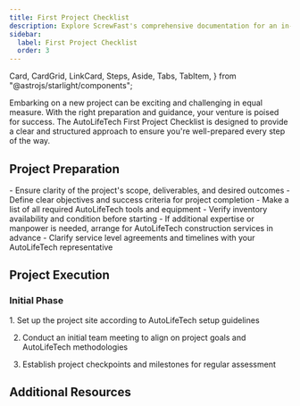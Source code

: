 ```yaml
---
title: First Project Checklist
description: Explore ScrewFast's comprehensive documentation for an in-depth look at our premium tools and construction services. 
sidebar:
  label: First Project Checklist
  order: 3
---
```

  Card,
  CardGrid,
  LinkCard,
  Steps,
  Aside,
  Tabs,
  TabItem,
} from "@astrojs/starlight/components";

Embarking on a new project can be exciting and challenging in equal measure. With the right preparation and guidance, your venture is poised for success. The AutoLifeTech First Project Checklist is designed to provide a clear and structured approach to ensure you're well-prepared every step of the way.

## Project Preparation

<CardGrid>
  <Card title="Scope and Objectives">
    - Ensure clarity of the project's scope, deliverables, and desired outcomes
    - Define clear objectives and success criteria for project completion
  </Card>
  <Card title="Tools and Equipment">
    - Make a list of all required AutoLifeTech tools and equipment
    - Verify inventory availability and condition before starting
  </Card>
  <Card title="Arranging Services">
    - If additional expertise or manpower is needed, arrange for AutoLifeTech construction services in advance
    - Clarify service level agreements and timelines with your AutoLifeTech representative
  </Card>
</CardGrid>

## Project Execution
### Initial Phase
<Steps>
1. Set up the project site according to AutoLifeTech setup guidelines

2. Conduct an initial team meeting to align on project goals and AutoLifeTech methodologies

3. Establish project checkpoints and milestones for regular assessment
</Steps>


## Additional Resources
<CardGrid>
<LinkCard
  title="Detailed Guides"
  description="Access in-depth documentation and user manuals for AutoLifeTech tools and services."
  href="/guides/getting-started"
/>
<LinkCard
  title="Support Contacts"
  description="Keep handy the contact details for AutoLifeTech support, available for assistance throughout your project."
  href="/guides/getting-started"
/>
<LinkCard
  title="Advanced Learning"
  description="Explore further educational resources provided by AutoLifeTech to refine your skills and knowledge base."
  href="/guides/getting-started"
/>
</CardGrid>